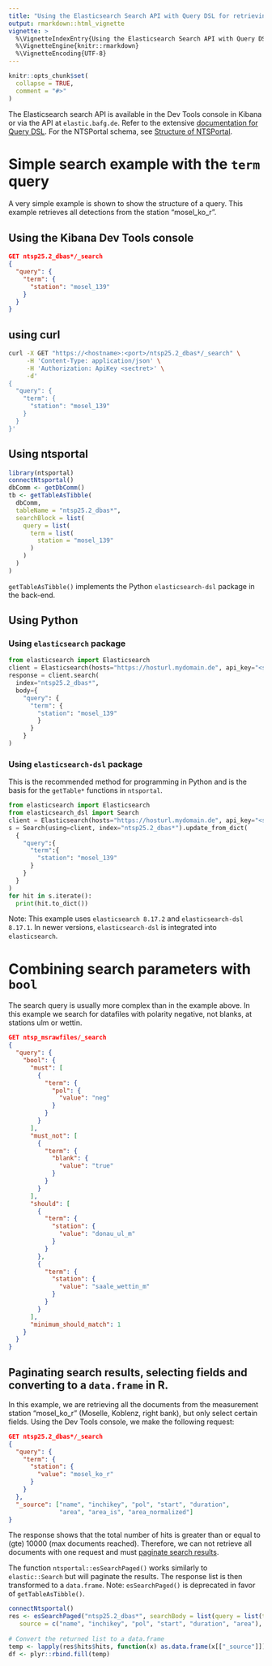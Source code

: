 ```yaml
---
title: "Using the Elasticsearch Search API with Query DSL for retrieving documents"
output: rmarkdown::html_vignette
vignette: >
  %\VignetteIndexEntry{Using the Elasticsearch Search API with Query DSL for retrieving documents}
  %\VignetteEngine{knitr::rmarkdown}
  %\VignetteEncoding{UTF-8}
---
```


```r
knitr::opts_chunk$set(
  collapse = TRUE,
  comment = "#>"
)
```

The Elasticsearch search API is available in the Dev Tools console in Kibana or via the API at `elastic.bafg.de`.  Refer to the extensive [documentation for Query DSL](https://www.elastic.co/docs/explore-analyze/query-filter/languages/querydsl). For the NTSPortal schema, see [Structure of NTSPortal](Structure-of-NTSPortal).

# Simple search example with the `term` query
A very simple example is shown to show the structure of a query. This example retrieves all detections from the station "mosel_ko_r".

## Using the Kibana Dev Tools console

```json
GET ntsp25.2_dbas*/_search
{
  "query": {
    "term": {
      "station": "mosel_139"
    }
  }
}
```
## using curl

```bash
curl -X GET "https://<hostname>:<port>/ntsp25.2_dbas*/_search" \
     -H 'Content-Type: application/json' \
     -H 'Authorization: ApiKey <sectret>' \
     -d'
{
  "query": {
    "term": {
      "station": "mosel_139"
    }
  }
}'
```

## Using ntsportal

```r
library(ntsportal)
connectNtsportal()
dbComm <- getDbComm()
tb <- getTableAsTibble(
  dbComm, 
  tableName = "ntsp25.2_dbas*", 
  searchBlock = list(
    query = list(
      term = list(
        station = "mosel_139"
      )
    )
  )
)
```

`getTableAsTibble()` implements the Python `elasticsearch-dsl` package in the back-end.

## Using Python 

### Using `elasticsearch` package

```python
from elasticsearch import Elasticsearch
client = Elasticsearch(hosts="https://hosturl.mydomain.de", api_key="<secret>")
response = client.search(
  index="ntsp25.2_dbas*", 
  body={
    "query": {
      "term": {
        "station": "mosel_139"
        }
      }
    }
)
```

### Using `elasticsearch-dsl` package

This is the recommended method for programming in Python and is the basis for the `getTable*` functions in `ntsportal`.

```python
from elasticsearch import Elasticsearch
from elasticsearch_dsl import Search
client = Elasticsearch(hosts="https://hosturl.mydomain.de", api_key="<secret>")
s = Search(using=client, index="ntsp25.2_dbas*").update_from_dict(
  {
    "query":{
      "term":{
        "station": "mosel_139"
      }
    }
  }
)
for hit in s.iterate():
  print(hit.to_dict())
```

Note: This example uses `elasticsearch 8.17.2` and `elasticsearch-dsl 8.17.1`. In newer versions, `elasticsearch-dsl` is integrated into `elasticsearch`. 

# Combining search parameters with `bool`

The search query is usually more complex than in the example above. In this example we search for datafiles with polarity negative, not blanks, at stations ulm or wettin.

```json
GET ntsp_msrawfiles/_search
{
  "query": {
    "bool": {
      "must": [
        {
          "term": {
            "pol": {
              "value": "neg"
            }
          }
        }
      ],
      "must_not": [
        {
          "term": {
            "blank": {
              "value": "true"
            }
          }
        }
      ],
      "should": [
        {
          "term": {
            "station": {
              "value": "donau_ul_m"
            }
          }
        },
        {
          "term": {
            "station": {
              "value": "saale_wettin_m"
            }
          }
        }
      ], 
      "minimum_should_match": 1
    }
  }
}
```

## Paginating search results, selecting fields and converting to a `data.frame` in R.

In this example, we are retrieving all the documents from the measurement station "mosel_ko_r" (Moselle, Koblenz, right bank), but only select certain fields. Using the Dev Tools console, we make the following request:

```json
GET ntsp25.2_dbas*/_search
{
  "query": {
    "term": {
      "station": {
        "value": "mosel_ko_r"
      }
    }
  },
  "_source": ["name", "inchikey", "pol", "start", "duration", 
              "area", "area_is", "area_normalized"]
}
```

The response shows that the total number of hits is greater than or equal to (gte) 10000 (max documents reached). Therefore, we can not retrieve all documents with one request and must [paginate search results](https://www.elastic.co/docs/reference/elasticsearch/rest-apis/paginate-search-results).

The function `ntsportal::esSearchPaged()` works similarly to `elastic::Search` but will paginate the results. The response list is then transformed to a `data.frame`. Note: `esSearchPaged()` is deprecated in favor of `getTableAsTibble()`.

```r
connectNtsportal()
res <- esSearchPaged("ntsp25.2_dbas*", searchBody = list(query = list(term = list(station = "mosel_ko_r"))), 
   source = c("name", "inchikey", "pol", "start", "duration", "area"), sort = "mz")
 
# Convert the returned list to a data.frame
temp <- lapply(res$hits$hits, function(x) as.data.frame(x[["_source"]]))
df <- plyr::rbind.fill(temp)
```

<!-- Copyright 2025 Bundesanstalt für Gewässerkunde -->
<!-- This file is part of ntsportal -->
